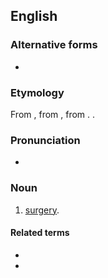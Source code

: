 ==English==

===Alternative forms===
* {{alter|en|chirurgie}}

===Etymology===
From {{inh|en|enm|cirurgie}}, from {{der|en|fro|cirurgie}}, from {{der|en|la|chīrurgia}}. {{doublet|en|surgery}}.

===Pronunciation===
* {{IPA|en|/kaɪˈɹɜː(ɹ)dʒi/|/kɪˈɹɜː(ɹ)dʒi/}}

===Noun===
{{en-noun|~}}

# {{lb|en|archaic}} [[surgery|surgery]].
#: {{syn|en|chirurgery}}

====Related terms====
* {{l|en|chirurgeon}}
* {{l|en|chirurgical}}